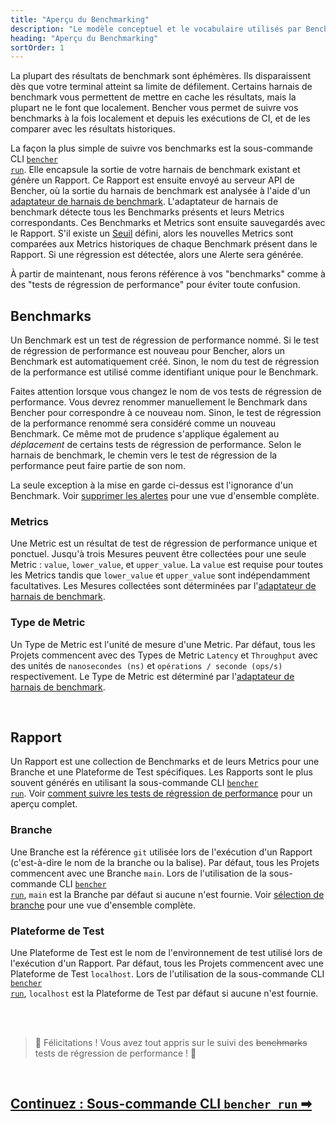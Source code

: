 ```yaml
---
title: "Aperçu du Benchmarking"
description: "Le modèle conceptuel et le vocabulaire utilisés par Bencher pour suivre les résultats des benchmarks de code"
heading: "Aperçu du Benchmarking"
sortOrder: 1
---
```


La plupart des résultats de benchmark sont éphémères.
Ils disparaissent dès que votre terminal atteint sa limite de défilement.
Certains harnais de benchmark vous permettent de mettre en cache les résultats, mais la plupart ne le font que localement.
Bencher vous permet de suivre vos benchmarks à la fois localement et depuis les exécutions de CI, et de les comparer avec les résultats historiques.

La façon la plus simple de suivre vos benchmarks est la sous-commande CLI <code><a href="/docs/fr/explanation/bencher-run/">bencher run</a></code>.
Elle encapsule la sortie de votre harnais de benchmark existant et génère un Rapport.
Ce Rapport est ensuite envoyé au serveur API de Bencher,
où la sortie du harnais de benchmark est analysée à l'aide d'un [adaptateur de harnais de benchmark](/docs/fr/explanation/adapters/).
L'adaptateur de harnais de benchmark détecte tous les Benchmarks présents et leurs Metrics correspondants.
Ces Benchmarks et Metrics sont ensuite sauvegardés avec le Rapport.
S'il existe un [Seuil](/docs/fr/explanation/thresholds/) défini, alors les nouvelles Metrics sont comparées aux Metrics historiques de chaque Benchmark présent dans le Rapport.
Si une régression est détectée, alors une Alerte sera générée.

À partir de maintenant, nous ferons référence à vos "benchmarks" comme à des "tests de régression de performance" pour éviter toute confusion.

## Benchmarks
Un Benchmark est un test de régression de performance nommé.
Si le test de régression de performance est nouveau pour Bencher, alors un Benchmark est automatiquement créé.
Sinon, le nom du test de régression de la performance est utilisé comme identifiant unique pour le Benchmark.

Faites attention lorsque vous changez le nom de vos tests de régression de performance.
Vous devrez renommer manuellement le Benchmark dans Bencher pour correspondre à ce nouveau nom.
Sinon, le test de régression de la performance renommé sera considéré comme un nouveau Benchmark.
Ce même mot de prudence s'applique également au _déplacement_ de certains tests de régression de performance.
Selon le harnais de benchmark, le chemin vers le test de régression de la performance peut faire partie de son nom.

La seule exception à la mise en garde ci-dessus est l'ignorance d'un Benchmark. Voir [supprimer les alertes](/docs/fr/explanation/thresholds/) pour une vue d'ensemble complète.

### Metrics
Une Metric est un résultat de test de régression de performance unique et ponctuel.
Jusqu'à trois Mesures peuvent être collectées pour une seule Metric : `value`, `lower_value`, et `upper_value`.
La `value` est requise pour toutes les Metrics tandis que `lower_value` et `upper_value` sont indépendamment facultatives.
Les Mesures collectées sont déterminées par l'[adaptateur de harnais de benchmark](/docs/fr/explanation/adapters/).

### Type de Metric
Un Type de Metric est l'unité de mesure d'une Metric.
Par défaut, tous les Projets commencent avec des Types de Metric `Latency` et `Throughput`
avec des unités de `nanosecondes (ns)` et `opérations / seconde (ops/s)` respectivement.
Le Type de Metric est déterminé par l'[adaptateur de harnais de benchmark](/docs/fr/explanation/adapters/).

<br />

## Rapport
Un Rapport est une collection de Benchmarks et de leurs Metrics pour une Branche et une Plateforme de Test spécifiques.
Les Rapports sont le plus souvent générés en utilisant la sous-commande CLI <code><a href="/docs/fr/explanation/bencher-run/">bencher run</a></code>.
Voir [comment suivre les tests de régression de performance](/docs/fr/how-to/track-benchmarks/) pour un aperçu complet.

### Branche
Une Branche est la référence `git` utilisée lors de l'exécution d'un Rapport (c'est-à-dire le nom de la branche ou la balise).
Par défaut, tous les Projets commencent avec une Branche `main`.
Lors de l'utilisation de la sous-commande CLI <code><a href="/docs/fr/explanation/bencher-run/">bencher run</a></code>,
`main` est la Branche par défaut si aucune n'est fournie.
Voir [sélection de branche](/docs/fr/explanation/branch-selection/) pour une vue d'ensemble complète.

### Plateforme de Test
Une Plateforme de Test est le nom de l'environnement de test utilisé lors de l'exécution d'un Rapport.
Par défaut, tous les Projets commencent avec une Plateforme de Test `localhost`.
Lors de l'utilisation de la sous-commande CLI <code><a href="/docs/fr/explanation/bencher-run/">bencher run</a></code>,
`localhost` est la Plateforme de Test par défaut si aucune n'est fournie.

<br />
<br />

> 🐰 Félicitations ! Vous avez tout appris sur le suivi des ~~benchmarks~~ tests de régression de performance ! 🎉

<br/>

<h2><a href="/docs/fr/explanation/bencher-run/">Continuez : Sous-commande CLI <code>bencher run</code> ➡</a></h2>
